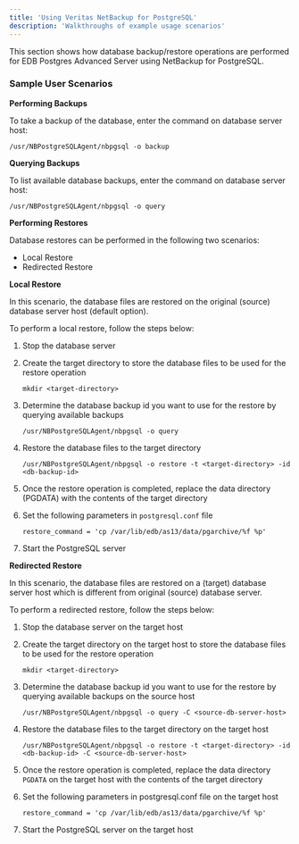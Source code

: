 ```yaml
---
title: 'Using Veritas NetBackup for PostgreSQL'
description: 'Walkthroughs of example usage scenarios'
---
```


This section shows how database backup/restore operations are performed for EDB Postgres Advanced Server using NetBackup for PostgreSQL.


### Sample User Scenarios


**Performing Backups**

To take a backup of the database, enter the command on database server host:

`/usr/NBPostgreSQLAgent/nbpgsql -o backup`


**Querying Backups**

To list available database backups, enter the command on database server host:

`/usr/NBPostgreSQLAgent/nbpgsql -o query`

**Performing Restores**

Database restores can be performed in the following two scenarios:

- Local Restore
- Redirected Restore


**Local Restore**

In this scenario, the database files are restored on the original (source) database server host (default 
option). 

To perform a local restore, follow the steps below: 

1. Stop the database server

2. Create the target directory to store the database files to be used for the restore operation

    `mkdir <target-directory>`

3. Determine the database backup id you want to use for the restore by querying available backups

	`/usr/NBPostgreSQLAgent/nbpgsql -o query`

4. Restore the database files to the target directory

    `/usr/NBPostgreSQLAgent/nbpgsql -o restore -t <target-directory> -id <db-backup-id>`

5. Once the restore operation is completed, replace the data directory (PGDATA) with the contents 
of the target directory

6. Set the following parameters in `postgresql.conf` file
    ```
    restore_command = 'cp /var/lib/edb/as13/data/pgarchive/%f %p'
    ```

7. Start the PostgreSQL server



**Redirected Restore**

In this scenario, the database files are restored on a (target) database server host which is different from original (source) database server.

To perform a redirected restore, follow the steps below: 

1. Stop the database server on the target host

2. Create the target directory on the target host to store the database files to be used for the restore operation

	`mkdir <target-directory>`

3. Determine the database backup id you want to use for the restore by querying available backups on the source host

	`/usr/NBPostgreSQLAgent/nbpgsql -o query -C <source-db-server-host>`

4. Restore the database files to the target directory on the target host

    `/usr/NBPostgreSQLAgent/nbpgsql -o restore -t <target-directory> -id <db-backup-id> -C <source-db-server-host>`

5. Once the restore operation is completed, replace the data directory `PGDATA` on the target host with the contents of the target directory

6. Set the following parameters in postgresql.conf file on the target host
    ```
    restore_command = 'cp /var/lib/edb/as13/data/pgarchive/%f %p'
    ```

7. Start the PostgreSQL server on the target host
